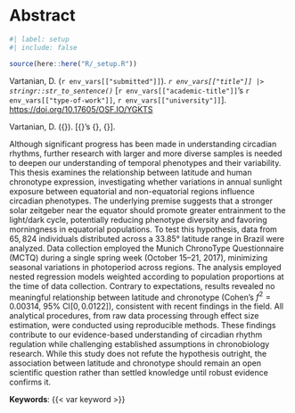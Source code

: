 <!-- %:::% .common h1 begin %:::% -->
# Abstract {.unnumbered}
<!-- %:::% .common h1 end %:::% -->

```r
#| label: setup
#| include: false

source(here::here("R/_setup.R"))
```

Vartanian, D. (`r env_vars[["submitted"]]`). *`r env_vars[["title"]] |> stringr::str_to_sentence()`* [`r env_vars[["academic-title"]]`'s `r env_vars[["type-of-work"]]`, `r env_vars[["university"]]`]. [https://doi.org/10.17605/OSF.IO/YGKTS](https://doi.org/10.17605/OSF.IO/YGKTS)

::: {.content-visible when-format="pdf"}
<!-- %:::% vernacular-abstract reference begin %:::% -->
Vartanian, D. ({\imprimirdata}). \textit{\imprimirtitulo} [{\imprimirtipodetituloacademico}'s {\imprimirtipotrabalho}, {\imprimiruniversidade}].
<!-- %:::% vernacular-abstract reference end %:::% -->
:::

<!-- %:::% vernacular-abstract body begin %:::% -->
Although significant progress has been made in understanding circadian rhythms, further research with larger and more diverse samples is needed to deepen our understanding of temporal phenotypes and their variability. This thesis examines the relationship between latitude and human chronotype expression, investigating whether variations in annual sunlight exposure between equatorial and non-equatorial regions influence circadian phenotypes. The underlying premise suggests that a stronger solar zeitgeber near the equator should promote greater entrainment to the light/dark cycle, potentially reducing phenotype diversity and favoring morningness in equatorial populations. To test this hypothesis, data from $65,824$ individuals distributed across a $33.85°$ latitude range in Brazil were analyzed. Data collection employed the Munich ChronoType Questionnaire (MCTQ) during a single spring week (October 15–21, 2017), minimizing seasonal variations in photoperiod across regions. The analysis employed nested regression models weighted according to population proportions at the time of data collection. Contrary to expectations, results revealed no meaningful relationship between latitude and chronotype (Cohen's $f^2 = 0.00314$, $95\% \ \text{CI}[0, 0.0122]$), consistent with recent findings in the field. All analytical procedures, from raw data processing through effect size estimation, were conducted using reproducible methods. These findings contribute to our evidence-based understanding of circadian rhythm regulation while challenging established assumptions in chronobiology research. While this study does not refute the hypothesis outright, the association between latitude and chronotype should remain an open scientific question rather than settled knowledge until robust evidence confirms it.
<!-- %:::% vernacular-abstract body end %:::% -->

<!-- The results highlight the complex nature of the human chronotype and emphasize the importance of investigating alternative factors that may influence them. -->

**Keywords**: {{< var keyword >}}

::: {.content-visible when-format="pdf"}
<!-- %:::% vernacular-abstract keywords begin %:::% -->
\hyphenpenalty=100000
\begin{tabular}{p{2.5cm} p{13.4cm}}
  \textbf{Keywords}: & Complexity science. Complex systems. Chronobiology. Biological rhythms. Chronotypes. Circadian phenotypes. Sleep. Entrainment. Latitude. MCTQ.
\end{tabular}
<!-- %:::% vernacular-abstract keywords end %:::% -->
:::
